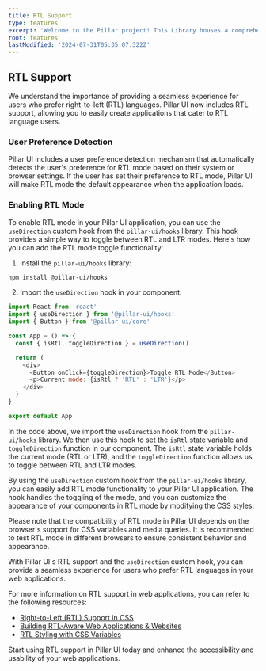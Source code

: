 ```yaml
---
title: RTL Support
type: features
excerpt: 'Welcome to the Pillar project! This Library houses a comprehensive collection of reusable UI components, React hooks, Icons, and other tools designed to enhance modern web development. With a focus on accessibility, scalability, and best practices, Pillar streamlines the development process and empowers you to build robust, high-quality web applications.'
root: features
lastModified: '2024-07-31T05:35:07.322Z'
---
```


## RTL Support

We understand the importance of providing a seamless experience for users who prefer right-to-left (RTL) languages. Pillar UI now includes RTL support, allowing you to easily create applications that cater to RTL language users.

### User Preference Detection

Pillar UI includes a user preference detection mechanism that automatically detects the user's preference for RTL mode based on their system or browser settings. If the user has set their preference to RTL mode, Pillar UI will make RTL mode the default appearance when the application loads.

### Enabling RTL Mode

To enable RTL mode in your Pillar UI application, you can use the `useDirection` custom hook from the `pillar-ui/hooks` library. This hook provides a simple way to toggle between RTL and LTR modes. Here's how you can add the RTL mode toggle functionality:

1. Install the `pillar-ui/hooks` library:

```bash
npm install @pillar-ui/hooks
```

2. Import the `useDirection` hook in your component:

```javascript
import React from 'react'
import { useDirection } from '@pillar-ui/hooks'
import { Button } from '@pillar-ui/core'

const App = () => {
  const { isRtl, toggleDirection } = useDirection()

  return (
    <div>
      <Button onClick={toggleDirection}>Toggle RTL Mode</Button>
      <p>Current mode: {isRtl ? 'RTL' : 'LTR'}</p>
    </div>
  )
}

export default App
```

In the code above, we import the `useDirection` hook from the `pillar-ui/hooks` library. We then use this hook to set the `isRtl` state variable and `toggleDirection` function in our component. The `isRtl` state variable holds the current mode (RTL or LTR), and the `toggleDirection` function allows us to toggle between RTL and LTR modes.

By using the `useDirection` custom hook from the `pillar-ui/hooks` library, you can easily add RTL mode functionality to your Pillar UI application. The hook handles the toggling of the mode, and you can customize the appearance of your components in RTL mode by modifying the CSS styles.

Please note that the compatibility of RTL mode in Pillar UI depends on the browser's support for CSS variables and media queries. It is recommended to test RTL mode in different browsers to ensure consistent behavior and appearance.

With Pillar UI's RTL support and the `useDirection` custom hook, you can provide a seamless experience for users who prefer RTL languages in your web applications.

For more information on RTL support in web applications, you can refer to the following resources:

- [Right-to-Left (RTL) Support in CSS](https://developer.mozilla.org/en-US/docs/Web/CSS/RTL_support)
- [Building RTL-Aware Web Applications & Websites](https://www.smashingmagazine.com/2015/01/building-rtl-aware-web-applications/)
- [RTL Styling with CSS Variables](https://css-tricks.com/rtl-styling-css-variables/)

Start using RTL support in Pillar UI today and enhance the accessibility and usability of your web applications.
